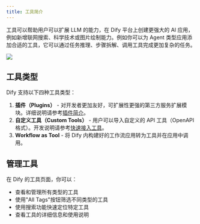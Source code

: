 ```yaml
---
title: 工具简介
---
```


工具可以帮助用户可以扩展 LLM 的能力，在 Dify 平台上创建更强大的 AI 应用，例如新增联网搜索、科学技术或图片绘制能力。例如你可以为 Agent 类型应用添加合适的工具，它可以通过任务推理、步骤拆解、调用工具完成更加复杂的任务。

![](https://assets-docs.dify.ai/2025/06/d2fa8b074f7c44193ea8482e428db582.png)

## 工具类型

Dify 支持以下四种工具类型：

1. **插件（Plugins）** - 对开发者更加友好，可扩展性更强的第三方服务扩展模块。详细说明请参考[插件简介](/zh-hans/plugins/introduction)。
2. **自定义工具（Custom Tools）** - 用户可以导入自定义的 API 工具（OpenAPI 格式）。开发说明请参考[快速接入工具](/zh-hans/guides/tools/quick-tool-integration)。
3. **Workflow as Tool** - 将 Dify 内构建好的工作流应用转为工具并在应用中调用。

## 管理工具

在 Dify 的工具页面，你可以：

- 查看和管理所有类型的工具
- 使用"All Tags"按钮筛选不同类型的工具
- 使用搜索功能快速定位特定工具
- 查看工具的详细信息和使用说明
